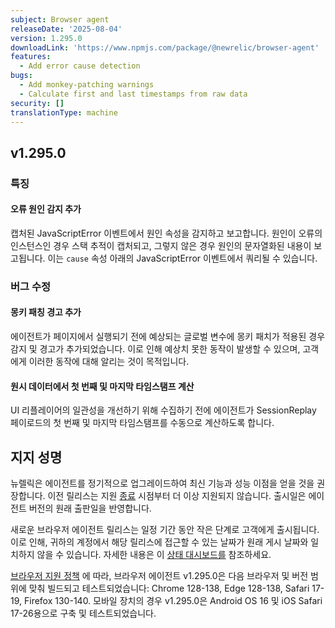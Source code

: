 ```yaml
---
subject: Browser agent
releaseDate: '2025-08-04'
version: 1.295.0
downloadLink: 'https://www.npmjs.com/package/@newrelic/browser-agent'
features:
  - Add error cause detection
bugs:
  - Add monkey-patching warnings
  - Calculate first and last timestamps from raw data
security: []
translationType: machine
---
```


## v1.295.0

### 특징

#### 오류 원인 감지 추가

캡처된 JavaScriptError 이벤트에서 원인 속성을 감지하고 보고합니다. 원인이 오류의 인스턴스인 경우 스택 추적이 캡처되고, 그렇지 않은 경우 원인의 문자열화된 내용이 보고됩니다. 이는 `cause` 속성 아래의 JavaScriptError 이벤트에서 쿼리될 수 있습니다.

### 버그 수정

#### 몽키 패칭 경고 추가

에이전트가 페이지에서 실행되기 전에 예상되는 글로벌 변수에 몽키 패치가 적용된 경우 감지 및 경고가 추가되었습니다. 이로 인해 예상치 못한 동작이 발생할 수 있으며, 고객에게 이러한 동작에 대해 알리는 것이 목적입니다.

#### 원시 데이터에서 첫 번째 및 마지막 타임스탬프 계산

UI 리플레이어의 일관성을 개선하기 위해 수집하기 전에 에이전트가 SessionReplay 페이로드의 첫 번째 및 마지막 타임스탬프를 수동으로 계산하도록 합니다.

## 지지 성명

뉴렐릭은 에이전트를 정기적으로 업그레이드하여 최신 기능과 성능 이점을 얻을 것을 권장합니다. 이전 릴리스는 지원 [종료](https://docs.newrelic.com/docs/browser/browser-monitoring/getting-started/browser-agent-eol-policy/) 시점부터 더 이상 지원되지 않습니다. 출시일은 에이전트 버전의 원래 출판일을 반영합니다.

새로운 브라우저 에이전트 릴리스는 일정 기간 동안 작은 단계로 고객에게 출시됩니다. 이로 인해, 귀하의 계정에서 해당 릴리스에 접근할 수 있는 날짜가 원래 게시 날짜와 일치하지 않을 수 있습니다. 자세한 내용은 이 [상태 대시보드를](https://newrelic.github.io/newrelic-browser-agent-release/) 참조하세요.

[브라우저 지원 정책](https://docs.newrelic.com/docs/browser/new-relic-browser/getting-started/compatibility-requirements-browser-monitoring/#browser-types) 에 따라, 브라우저 에이전트 v1.295.0은 다음 브라우저 및 버전 범위에 맞춰 빌드되고 테스트되었습니다: Chrome 128-138, Edge 128-138, Safari 17-19, Firefox 130-140. 모바일 장치의 경우 v1.295.0은 Android OS 16 및 iOS Safari 17-26용으로 구축 및 테스트되었습니다.